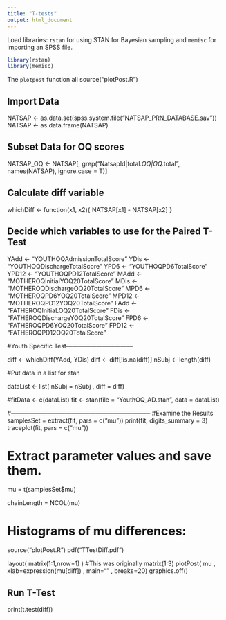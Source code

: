 ```yaml
---
title: "T-tests"
output: html_document
---
```


Load libraries: `rstan` for using STAN for Bayesian sampling and `memisc` for importing an SPSS file.

```r
library(rstan)
library(memisc)
```

The `plotpost` function all
source("plotPost.R")

## Import Data
NATSAP <- as.data.set(spss.system.file("NATSAP_PRN_DATABASE.sav"))
NATSAP <- as.data.frame(NATSAP)

## Subset Data for OQ scores
NATSAP_OQ <- NATSAP[, grep("NatsapId|total.*OQ|OQ.*total", names(NATSAP), ignore.case = T)]

## Calculate diff variable
whichDiff <- function(x1, x2){
  NATSAP[x1] - NATSAP[x2]
}


## Decide which variables to use for the Paired T-Test
YAdd <- "YOUTHOQAdmissionTotalScore"
YDis <- "YOUTHOQDischargeTotalScore"
YPD6 <- "YOUTHOQPD6TotalScore"
YPD12 <- "YOUTHOQPD12TotalScore"
MAdd <- "MOTHEROQInitialYOQ20TotalScore"
MDis <- "MOTHEROQDischargeOQ20TotalScore"
MPD6 <- "MOTHEROQPD6YOQ20TotalScore"
MPD12 <- "MOTHEROQPD12YOQ20TotalScore"
FAdd <- "FATHEROQInitiaLOQ20TotalScore"
FDis <- "FATHEROQDischargeYOQ20TotalScore"
FPD6 <- "FATHEROQPD6YOQ20TotalScore"
FPD12 <- "FATHEROQPD12OQ20TotalScore"

#Youth Specific Test---------------------------------

diff <- whichDiff(YAdd, YDis)
diff <- diff[!is.na(diff)]
nSubj <- length(diff)

#Put data in a list for stan

dataList <- list( 
  nSubj = nSubj ,
  diff = diff)

#fitData <- c(dataList)
fit <- stan(file = "YouthOQ_AD.stan", data = dataList)

#---------------------------------------------------------------------
#Examine the Results
samplesSet = extract(fit, pars =  c("mu"))
print(fit, digits_summary = 3)
traceplot(fit, pars = c("mu"))

# Extract parameter values and save them.

mu = t(samplesSet$mu)

chainLength = NCOL(mu)

# Histograms of mu differences:
source("plotPost.R")
pdf("TTestDiff.pdf")

layout( matrix(1:1,nrow=1) ) #This was originally matrix(1:3)
plotPost( mu , xlab=expression(mu[diff]) , main="" ,
          breaks=20)
graphics.off()

## Run T-Test
print(t.test(diff))